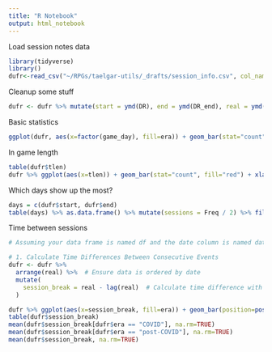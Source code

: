 ```yaml
---
title: "R Notebook"
output: html_notebook
---
```


Load session notes data

```r
library(tidyverse)
library()
dufr<-read_csv("~/RPGs/taelgar-utils/_drafts/session_info.csv", col_names = c("sessionNum", "realWorldDate", "players", "companions", "DR", "DR_end"))
```

Cleanup some stuff

```r
dufr <- dufr %>% mutate(start = ymd(DR), end = ymd(DR_end), real = ymd(realWorldDate), tlen = end-start, game_day = wday(real, label=TRUE), campaign_year = year(real), era = ifelse(campaign_year < 2022, "COVID", "post-COVID"))

```

Basic statistics

```r
ggplot(dufr, aes(x=factor(game_day), fill=era)) + geom_bar(stat="count", position=position_dodge()) + xlab("Game Night")
```



In game length

```r
table(dufr$tlen)
dufr %>% ggplot(aes(x=tlen)) + geom_bar(stat="count", fill="red") + xlab("In Game Session Length (Days)")
```

Which days show up the most?

```r
days = c(dufr$start, dufr$end)
table(days) %>% as.data.frame() %>% mutate(sessions = Freq / 2) %>% filter(sessions > 1) %>% arrange(desc(sessions))

```

Time between sessions

```r

# Assuming your data frame is named df and the date column is named date_column

# 1. Calculate Time Differences Between Consecutive Events
dufr <- dufr %>%
  arrange(real) %>%  # Ensure data is ordered by date
  mutate(
    session_break = real - lag(real)  # Calculate time difference with previous event
  )
```


```r
dufr %>% ggplot(aes(x=session_break, fill=era)) + geom_bar(position=position_dodge())
table(dufr$session_break)
mean(dufr$session_break[dufr$era == "COVID"], na.rm=TRUE)
mean(dufr$session_break[dufr$era == "post-COVID"], na.rm=TRUE)
mean(dufr$session_break, na.rm=TRUE)
```



